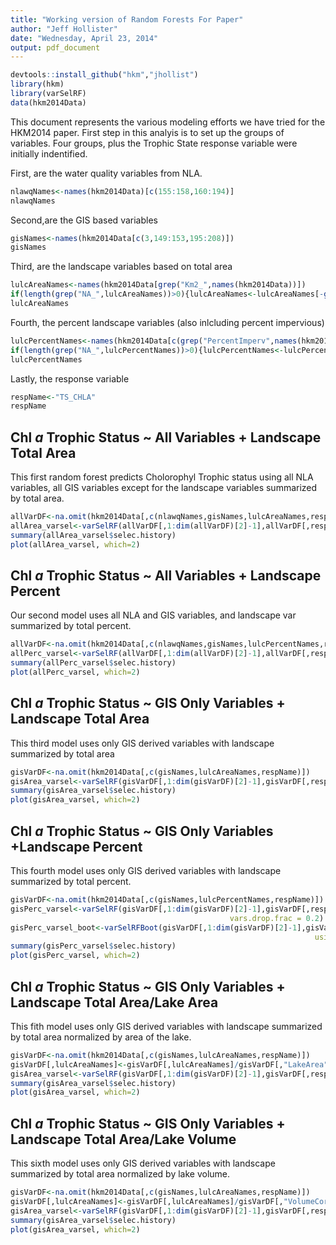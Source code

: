 ```yaml
---
title: "Working version of Random Forests For Paper"
author: "Jeff Hollister"
date: "Wednesday, April 23, 2014"
output: pdf_document
---
```


```r
devtools::install_github("hkm","jhollist")
library(hkm)
library(varSelRF)
data(hkm2014Data)
```

This document represents the various modeling efforts we have tried for the HKM2014 paper.  First step in this analyis is to set up the groups of variables.  Four groups, plus the Trophic State response variable were initially indentified.  

First, are the water quality variables from NLA.

```r
nlawqNames<-names(hkm2014Data)[c(155:158,160:194)]
nlawqNames
```

Second,are the GIS based variables

```r
gisNames<-names(hkm2014Data[c(3,149:153,195:208)])
gisNames
```

Third, are the landscape variables based on total area

```r
lulcAreaNames<-names(hkm2014Data[grep("Km2_",names(hkm2014Data))])
if(length(grep("NA_",lulcAreaNames))>0){lulcAreaNames<-lulcAreaNames[-grep("NA_",lulcAreaNames)]}
lulcAreaNames
```

Fourth, the percent landscape variables (also inlcluding percent impervious) 
```r
lulcPercentNames<-names(hkm2014Data[c(grep("PercentImperv",names(hkm2014Data)),grep("Per_",names(hkm2014Data)))])
if(length(grep("NA_",lulcPercentNames))>0){lulcPercentNames<-lulcPercentNames[-grep("NA_",lulcPercentNames)]}
lulcPercentNames
```

Lastly, the response variable

```r
respName<-"TS_CHLA"
respName
```

## Chl *a* Trophic Status ~ All Variables + Landscape Total Area

This first random forest predicts Cholorophyl Trophic status using all NLA variables, all GIS variables except for the landscape variables summarized by total area.

```r
allVarDF<-na.omit(hkm2014Data[,c(nlawqNames,gisNames,lulcAreaNames,respName)])
allArea_varsel<-varSelRF(allVarDF[,1:dim(allVarDF)[2]-1],allVarDF[,respName],ntree = 10000, ntreeIterat = 5000,vars.drop.frac = 0.2)
summary(allArea_varsel$selec.history)
plot(allArea_varsel, which=2)
```


## Chl *a* Trophic Status ~ All Variables + Landscape Percent

Our second model uses all NLA and GIS variables, and landscape var summarized by total percent.

```r
allVarDF<-na.omit(hkm2014Data[,c(nlawqNames,gisNames,lulcPercentNames,respName)])
allPerc_varsel<-varSelRF(allVarDF[,1:dim(allVarDF)[2]-1],allVarDF[,respName],ntree = 10000, ntreeIterat = 5000,vars.drop.frac = 0.2)
summary(allPerc_varsel$selec.history)
plot(allPerc_varsel, which=2)
```


## Chl *a* Trophic Status ~ GIS Only Variables + Landscape Total Area

This third model uses only GIS derived variables with landscape summarized by total area

```r
gisVarDF<-na.omit(hkm2014Data[,c(gisNames,lulcAreaNames,respName)])
gisArea_varsel<-varSelRF(gisVarDF[,1:dim(gisVarDF)[2]-1],gisVarDF[,respName],ntree = 10000, ntreeIterat = 5000,vars.drop.frac = 0.2)
summary(gisArea_varsel$selec.history)
plot(gisArea_varsel, which=2)
```


## Chl *a* Trophic Status ~ GIS Only Variables +Landscape Percent

This fourth model uses only GIS derived variables with landscape summarized by total percent.

```r
gisVarDF<-na.omit(hkm2014Data[,c(gisNames,lulcPercentNames,respName)])
gisPerc_varsel<-varSelRF(gisVarDF[,1:dim(gisVarDF)[2]-1],gisVarDF[,respName],ntree = 100, ntreeIterat = 50,
												 vars.drop.frac = 0.2)
gisPerc_varsel_boot<-varSelRFBoot(gisVarDF[,1:dim(gisVarDF)[2]-1],gisVarDF[,respName],bootnumber=10,
																	usingCluster=F,srf=gisPerc_varsel)
summary(gisPerc_varsel$selec.history)
plot(gisPerc_varsel, which=2)
```

## Chl *a* Trophic Status ~ GIS Only Variables + Landscape Total Area/Lake Area

This fith model uses only GIS derived variables with landscape summarized by total area normalized by area of the lake.

```r
gisVarDF<-na.omit(hkm2014Data[,c(gisNames,lulcAreaNames,respName)])
gisVarDF[,lulcAreaNames]<-gisVarDF[,lulcAreaNames]/gisVarDF[,"LakeArea"]
gisArea_varsel<-varSelRF(gisVarDF[,1:dim(gisVarDF)[2]-1],gisVarDF[,respName],ntree = 10000, ntreeIterat = 5000,vars.drop.frac = 0.2)
summary(gisArea_varsel$selec.history)
plot(gisArea_varsel, which=2)
```

## Chl *a* Trophic Status ~ GIS Only Variables + Landscape Total Area/Lake Volume

This sixth model uses only GIS derived variables with landscape summarized by total area normalized by lake volume.

```r
gisVarDF<-na.omit(hkm2014Data[,c(gisNames,lulcAreaNames,respName)])
gisVarDF[,lulcAreaNames]<-gisVarDF[,lulcAreaNames]/gisVarDF[,"VolumeCorrect"]
gisArea_varsel<-varSelRF(gisVarDF[,1:dim(gisVarDF)[2]-1],gisVarDF[,respName],ntree = 10000, ntreeIterat = 5000,vars.drop.frac = 0.2)
summary(gisArea_varsel$selec.history)
plot(gisArea_varsel, which=2)
```

